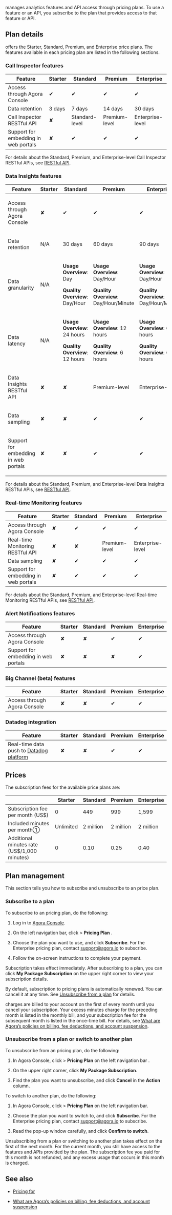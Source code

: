 
<Vpd k="NAME"/> manages analytics features and API access through pricing plans. To use a feature or an API, you
subscribe to the plan that provides access to that feature or API.

## Plan details

<Vpd k="NAME"/> offers the Starter, Standard, Premium, and Enterprise price plans. The features available in each
pricing plan are listed in the following sections.

### Call Inspector features

| Feature                              | Starter | Standard       | Premium       | Enterprise       |
|--------------------------------------|---------|----------------|---------------|------------------|
| Access through Agora Console         | ✔       | ✔              | ✔             | ✔                |
| Data retention                       | 3 days  | 7 days         | 14 days       | 30 days          |
| Call Inspector RESTful API           | ✘       | Standard-level | Premium-level | Enterprise-level |
| Support for embedding in web portals | ✘       | ✔              | ✔             | ✔                |

For details about the Standard, Premium, and Enterprise-level Call Inspector RESTful APIs, see [RESTful API](../reference/api).

### Data Insights features

<table>
    <colgroup>
        <col/>
        <col/>
        <col/>
        <col/>
        <col/>
    </colgroup>
    <thead>
    <tr>
        <th>Feature</th>
        <th>Starter</th>
        <th>Standard</th>
        <th>Premium</th>
        <th>Enterprise</th>
    </tr>
    </thead>
    <tbody>
    <tr class="odd">
        <td><p>Access through Agora Console</p></td>
        <td><p>✘</p></td>
        <td><p>✔</p></td>
        <td><p>✔</p></td>
        <td><p>✔</p></td>
    </tr>
    <tr class="even">
        <td><p>Data retention</p></td>
        <td><p>N/A</p></td>
        <td><p>30 days</p></td>
        <td><p>60 days</p></td>
        <td><p>90 days</p></td>
    </tr>
    <tr class="odd">
        <td><p>Data granularity</p></td>
        <td><p>N/A</p></td>
        <td><p><strong>Usage Overview</strong>: Day</p>
            <p><strong>Quality Overview</strong>: Day/Hour</p></td>
        <td><p><strong>Usage Overview</strong>: Day/Hour</p>
            <p><strong>Quality Overview</strong>: Day/Hour/Minute</p></td>
        <td><p><strong>Usage Overview</strong>: Day/Hour</p>
            <p><strong>Quality Overview</strong>: Day/Hour/Minute</p></td>
    </tr>
    <tr class="even">
        <td><p>Data latency</p></td>
        <td><p>N/A</p></td>
        <td><p><strong>Usage Overview</strong>: 24 hours</p>
            <p><strong>Quality Overview</strong>: 12 hours</p></td>
        <td><p><strong>Usage Overview</strong>: 12 hours</p>
            <p><strong>Quality Overview</strong>: 6 hours</p></td>
        <td><p><strong>Usage Overview</strong>: 6 hours</p>
            <p><strong>Quality Overview</strong>: 6 hours</p></td>
    </tr>
    <tr class="odd">
        <td><p>Data Insights RESTful API</p></td>
        <td><p>✘</p></td>
        <td><p>✘</p></td>
        <td><p>Premium-level</p></td>
        <td><p>Enterprise-level</p></td>
    </tr>
    <tr class="even">
        <td><p>Data sampling</p></td>
        <td><p>✘</p></td>
        <td><p>✘</p></td>
        <td><p>✔</p></td>
        <td><p>✔</p></td>
    </tr>
    <tr class="odd">
        <td><p>Support for embedding in web portals</p></td>
        <td><p>✘</p></td>
        <td><p>✘</p></td>
        <td><p>✔</p></td>
        <td><p>✔</p></td>
    </tr>
    </tbody>
</table>

For details about the Standard, Premium, and Enterprise-level Data Insights RESTful APIs, see [RESTful API](../reference/api).

### Real-time Monitoring features

| Feature                              | Starter | Standard | Premium       | Enterprise       |
|--------------------------------------|---------|----------|---------------|------------------|
| Access through Agora Console         | ✘       | ✔        | ✔             | ✔                |
| Real-time Monitoring RESTful API     | ✘       | ✘        | Premium-level | Enterprise-level |
| Data sampling                        | ✘       | ✔        | ✔             | ✔                |
| Support for embedding in web portals | ✘       | ✔        | ✔             | ✔                |

For details about the Standard, Premium, and Enterprise-level Real-time Monitoring RESTful APIs, see [RESTful API](../reference/api).

### Alert Notifications features

| Feature                              | Starter | Standard | Premium | Enterprise |
|--------------------------------------|---------|----------|---------|------------|
| Access through Agora Console         | ✘       | ✘        | ✔       | ✔          |
| Support for embedding in web portals | ✘       | ✘        | ✘       | ✔          |

### Big Channel (beta) features

| Feature                      | Starter | Standard | Premium | Enterprise |
|------------------------------|---------|----------|---------|------------|
| Access through Agora Console | ✘       | ✘        | ✔       | ✔          |

### Datadog integration

| Feature                      | Starter | Standard | Premium | Enterprise |
|------------------------------|---------|----------|---------|------------|
| Real-time data push to [Datadog platform](https://www.datadoghq.com/)    | ✘       | ✘       | ✔      | ✔          |

## Prices

The subscription fees for the available price plans are:

|                                             | Starter   | Standard  | Premium   | Enterprise |
|---------------------------------------------|-----------|-----------|-----------|------------|
| Subscription fee per month (US$)            | 0         | 449       | 999       | 1,599      |
| Included minutes per month①                 | Unlimited | 2 million | 2 million | 2 million  |
| Additional minutes rate (US$/1,000 minutes) | 0         | 0.10      | 0.25      | 0.40       |

## Plan management

This section tells you how to subscribe and unsubscribe to an <Vpd k="NAME"/> price plan.

### Subscribe to a plan

To subscribe to an <Vpd k="NAME"/> pricing plan, do the following:

1.  Log in to [Agora Console](https://console.agora.io/).

2.  On the left navigation bar, click **<Vpd k="NAME"/>** &gt; **Pricing Plan** .

3.  Choose the plan you want to use, and click **Subscribe**.
For the Enterprise pricing plan, contact support@agora.io to subscribe.

4.  Follow the on-screen instructions to complete your payment.

Subscription takes effect immediately. After subscribing to a plan, you can click **My Package Subscription** on the upper right corner to view your subscription details.

By default, subscription to <Vpd k="NAME"/> pricing plans is automatically renewed. You can cancel it at any time. See [Unsubscribe from a plan](#unsubscribe-from-a-plan-or-switch-to-another-plan) for details.

<Vpd k="NAME"/> charges are billed to your account on the first of every month until you cancel your subscription. Your excess minutes charge for the preceding month is listed in the monthly bill, and your subscription fee for the subsequent month is listed in the once-time bill. For details, see [What are Agora’s policies on billing, fee deductions, and account suspension](../reference/billing-policies#billing-fee-deductions-and-account-suspension-policies).


### Unsubscribe from a plan or switch to another plan

To unsubscribe from an <Vpd k="NAME"/> pricing plan, do the following:

1.  In Agora Console, click **<Vpd k="NAME"/>** &gt; **Pricing Plan** on the left navigation bar .

2.  On the upper right corner, click **My Package Subscription**.

3.  Find the plan you want to unsubscribe, and click **Cancel** in the **Action** column.

To switch to another plan, do the following:

1.  In Agora Console, click **<Vpd k="NAME"/>** &gt; **Pricing Plan** on the left navigation bar.

2.  Choose the plan you want to switch to, and click **Subscribe**.
For the Enterprise pricing plan, contact support@agora.io to subscribe.

3.  Read the pop-up window carefully, and click **Confirm to switch**.

Unsubscribing from a plan or switching to another plan takes effect on the first of the next month. For the current month, you still have access to the features and APIs provided by the plan. The subscription fee you paid for this month is not refunded, and any excess usage that occurs in this month is charged.

## See also

-   [Pricing for <Vg k="VSDK" />](../../video-calling/reference/pricing)

-   [What are Agora’s policies on billing, fee deductions, and account suspension](../reference/billing-policies#billing-fee-deductions-and-account-suspension-policies)

